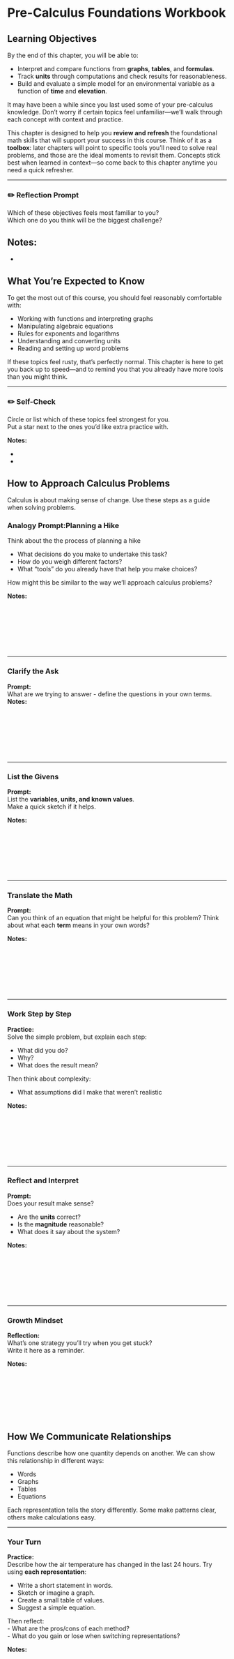# Pre-Calculus Foundations Workbook

## Learning Objectives

By the end of this chapter, you will be able to:

- Interpret and compare functions from **graphs**, **tables**, and **formulas**.  
- Track **units** through computations and check results for reasonableness.  
- Build and evaluate a simple model for an environmental variable as a function of **time** and **elevation**.  

It may have been a while since you last used some of your pre-calculus knowledge. Don’t worry if certain topics feel unfamiliar—we’ll walk through each concept with context and practice.  

This chapter is designed to help you **review and refresh** the foundational math skills that will support your success in this course. Think of it as a **toolbox**: later chapters will point to specific tools you’ll need to solve real problems, and those are the ideal moments to revisit them. Concepts stick best when learned in context—so come back to this chapter anytime you need a quick refresher.  

---

::: promptbox
### ✏️ Reflection Prompt
Which of these objectives feels most familiar to you?  
Which one do you think will be the biggest challenge?  

**Notes:**
-  
-  
:::

## What You’re Expected to Know

To get the most out of this course, you should feel reasonably comfortable with:

- Working with functions and interpreting graphs  
- Manipulating algebraic equations  
- Rules for exponents and logarithms  
- Understanding and converting units  
- Reading and setting up word problems  

If these topics feel rusty, that’s perfectly normal. This chapter is here to get you back up to speed—and to remind you that you already have more tools than you might think.  

---

::: promptbox
### ✏️ Self-Check
Circle or list which of these topics feel strongest for you.  
Put a star next to the ones you’d like extra practice with.

**Notes:**

-  
-  
:::

## How to Approach Calculus Problems 

Calculus is about making sense of change. Use these steps as a guide when solving problems.

::: promptbox
### Analogy Prompt:Planning a Hike
Think about the the process of planning a hike

- What decisions do you make to undertake this task?  
- How do you weigh different factors?  
- What “tools” do you already have that help you make choices?  

How might this be similar to the way we’ll approach calculus problems?  


**Notes:**  

<br><br>  <br><br> <br><br> 

:::


---

### Clarify the Ask
::: promptbox
**Prompt:**  
What are we trying to answer - define the questions in your own terms.
**Notes:**  

<br><br>  <br><br> <br><br> 

:::

---

### List the Givens
::: promptbox
**Prompt:**  
List the **variables, units, and known values**.  
Make a quick sketch if it helps.

**Notes:**  

<br><br>  <br><br> <br><br> 

:::

---

### Translate the Math
::: promptbox
**Prompt:**  
Can you think of an equation that might be helpful for this problem? 
Think about what each **term** means in your own words?

**Notes:**  

<br><br>  <br><br> <br><br> 


:::

---

### Work Step by Step
::: promptbox
**Practice:**  
Solve the simple problem, but explain each step:  

- What did you do?  
- Why?  
- What does the result mean?

Then think about complexity:

- What assumptions did I make that weren't realistic

**Notes:**  

<br><br>  <br><br> <br><br> 

:::

---

### Reflect and Interpret
::: promptbox
**Prompt:**  
Does your result make sense?  

- Are the **units** correct?  
- Is the **magnitude** reasonable?  
- What does it say about the system?

**Notes:**  

<br><br>  <br><br> <br><br> 

:::

---

### Growth Mindset
::: promptbox
**Reflection:**  
What’s one strategy you’ll try when you get stuck?  
Write it here as a reminder.

**Notes:**  

<br><br>  <br><br> <br><br> 

:::

## How We Communicate Relationships

Functions describe how one quantity depends on another. We can show this relationship in different ways:

- Words  
- Graphs  
- Tables  
- Equations  

Each representation tells the story differently. Some make patterns clear, others make calculations easy.

---

### Your Turn
::: promptbox
**Practice:**  
Describe how the air temperature has changed in the last 24 hours. Try using **each representation**:

- Write a short statement in words.  
- Sketch or imagine a graph.  
- Create a small table of values.  
- Suggest a simple equation.  

Then reflect:  
- What are the pros/cons of each method?  
- What do you gain or lose when switching representations?  

**Notes:**  

<br><br>  <br><br> <br><br> 
<br><br>  <br><br> <br><br> 


:::

---

### Discussion Prompt
::: promptbox
**Practice:**  
Air temperature usually drops as you climb a mountain (the “lapse rate”).  

- How would you represent this relationship in **words, graphs, tables, and equations**?  
- If the lapse rate is about 6.5 °C per 1000 m, what temperature do you predict at Mount Rainier’s summit (4392 m) if it’s 18 °C at sea level?  
- What does the slope of your function represent?  

**Notes:**  

<br><br>  <br><br> <br><br> 
<br><br>  <br><br> <br><br> 
  
:::

## Functions and Their Representations

Functions are input–output machines: you put something in, apply a rule, and get something out.  
They can be written in many forms, but always represent a relationship.



---

### Understanding \(f(x)\)
::: promptbox
**Practice:**  

- What does \(f(x)\) mean in your own words?  
- Identify the **input**, the **rule**, and the **output** in a function.  
- Give one real-world example of a function you’ve seen.

**Notes:**  

<br><br>  <br><br> <br><br> 

:::

---

### Meaningful Names
::: promptbox
**Practice:**  
Lets look at two functions:

- a generic function like \(f(x) = 0.2x + 3\) 
- \(T(d) = 0.2d +3\) where d is distance from the shore and T is the land temperature  

  - What are the differences between these two functions?  
  - How does changing the variable names affect interpretation?
  - How does changing the variable names change the results?

**Notes:**  

<br><br>  <br><br> <br><br> 
  
:::

---

### Multiple Inputs
::: promptbox
**Practice:**  
Think of an environmental process that depends on more than one variable.  

- Write a function with **two inputs** (e.g., \(T(t,h)\) for temperature as a function of time and elevation).  
- What do each of the variables and parameters represent?  
- Which variables might you ignore to keep the model simple?  

**Notes:**  

<br><br>  <br><br> <br><br> 
  
:::

### Activity: Growth of a Tree
::: promptbox
**Prompt:**  
In a group, discuss the factors that control the growth of a tree.  

- Write a pseudo-equation in the form  
  \[\text{Growth} = f(\text{Variable 1}, \text{Variable 2}, \ldots)  \]  
- How many variables drive tree growth?  
- Which ones would you include first in a simple model?

**Notes:**  

<br><br>  <br><br> <br><br> 
  
:::

---

### Activity: Modeling Temperature
::: promptbox
**Practice:**  
We can model temperature as a function of **time** and **elevation**:  

- Start with a daily cycle at sea level.  
- Adjust with the lapse rate (–6.5 °C per 1000 m).  
- Combine them into \(T(t,h)\).  

Reflect:  

- At what time of day is the difference between sea level and 2000 m greatest?  
- What happens to the daily temperature range as elevation increases?  
- Which variable (time or elevation) has the stronger effect in your model?  

**Notes:**  

<br><br>  <br><br> <br><br> 
<br><br>  <br><br> <br><br> 

:::

### Activity: Telling the Story of a Complex Equation
::: promptbox
**Practice:**  
Consider the following model for photosynthesis in a plant canopy:  

\[
A(t, I, T) = A_{\max} \cdot \frac{I}{I + K} \cdot e^{-0.01(T - 25)^2} \cdot (1 - e^{-0.1t})
\]

Where:  
- \(A(t, I, T)\) = photosynthesis rate (µmol CO₂ m⁻² s⁻¹)  
- \(A_{\max}\) = maximum photosynthesis capacity  
- \(I\) = light intensity (µmol photons m⁻² s⁻¹)  
- \(K\) = half-saturation constant for light  
- \(T\) = temperature (°C)  
- \(t\) = time since sunrise (hours)  

**Prompt:** 

- Tell the *story* of this equation in plain language.  
- How does each factor (light, temperature, time) influence photosynthesis?  
- Which parts of the equation act like **limits** or **controls**?  
- What would happen if one variable stayed constant while the others changed?  

**Notes:**  

<br><br>  <br><br> <br><br> 
<br><br>  <br><br> <br><br> 
<br><br>  <br><br> <br><br> 


> Seeing math as a complex story rather than symbols is a key to building mathematical literacy 

:::


## Graphing and Interpreting Change

### Key Ideas to Explore
- When is a function **increasing** or **decreasing**?  
- Where are the **peaks and valleys**?  
- How does the graph **bend** (concavity)?  
- How do these patterns connect to environmental systems?  

---

### Practice Reading a Graph
::: promptbox
**Activity:**  
Look at a graph of a quadratic function (or sketch one).

```r
# Define a quadratic function
f <- function(x) { -x^2 + 4*x + 5 }

# Create x values
x_vals <- seq(-1, 5, length.out = 200)
y_vals <- f(x_vals)

# Plot the curve
plot(x_vals, y_vals, type = "l", lwd = 2, col = "steelblue",
     xlab = "x", ylab = "f(x)",
     main = "Practice: Reading a Quadratic Graph")

```

- Where is it increasing? Where is it decreasing?  
- How do you know when the slope is positive, zero, or negative?  
- What real-world system might this graph represent?  

**Notes:**  
<br><br>  <br><br> <br><br> 
<br><br>  <br><br> <br><br> 


:::

---

### The Ball Analogy
::: promptbox
**Discussion Prompt:**  
Imagine throwing a ball straight up in the air.  
```r
# Create empty plot with axis labels
plot(NA, xlim = c(0, 10), ylim = c(0, 20),
     xlab = "Time [s]", ylab = "Height above ground [m]",
     main = "Sketch: Height vs Time")
```

Try to sketch the vertical position of the ball through time.

- When is it rising?  
- When is it at its peak?  
- When is it falling?  
- How does the slope of the height vs. time graph change throughout?  

**Notes:**  
<br><br>  <br><br> <br><br> 
 
:::

---

### Cubic Example
::: promptbox
**Practice:**  
Consider the function \(f(x) = x^3 - 6x^2 + 9x + 2\).  

```r
# Define cubic function
f <- function(x) { x^3 - 6*x^2 + 9*x + 2 }

# Values
x_vals <- seq(-1, 6, length.out = 300)
y_vals <- f(x_vals)

# Plot
plot(x_vals, y_vals, type = "l", lwd = 2, col = "steelblue",
     xlab = "x", ylab = "f(x)",
     main = "Cubic Function Example")

# Approximate turning points (critical points at derivative roots)
x1 <- 1
x2 <- 3

```

- Where is the function increasing? Where is it decreasing?  
- Where does it reach local maxima and minima?  
- How does the concavity change (curving up vs curving down)?  
- What real-world process might this model - can you tell a story? 

**Notes:**  
<br><br>  <br><br> <br><br> 
<br><br>  <br><br> <br><br> 
  
:::

---



### Connecting Math to Environment
::: promptbox
**Practice:**  
Sketch or imagine a graph for each of these:  

- A river’s flow during a flood event  
- The daily temperature cycle (morning to night)  
- The growth of algae in a lake after a nutrient spill  

For each:

- Where is it increasing/decreasing?  
- Where would you expect peaks or valleys?  
- How does concavity help tell the story?  

**Notes:**  
<br><br>  <br><br> <br><br> 
<br><br>  <br><br> <br><br> 
<br><br>  <br><br> <br><br> 

:::

---

## Key Function Types 

Here are some of the most common function types you’ll see in environmental systems:

| Function Type | Form | Example |
|---------------|------|---------|
| Linear        | \(y = mx + b\) | Streamflow increasing steadily over time |
| Quadratic     | \(y = ax^2 + bx + c\) | Pollution dispersal from a point source |
| Exponential   | \(y = a \cdot b^x\) | Invasive species population growth |
| Logarithmic   | \(y = \log(x)\) | pH scale or sound intensity |

---

### Explore the Shapes
::: promptbox
**Practice:**  
Sketch the graphs of **linear, quadratic, exponential, and logarithmic** functions.  

```r
# Set up 2x2 plotting area, square aspect
par(mfrow = c(2, 2), mar = c(3, 3, 3, 1), pty = "s")

# Linear
plot(NA, xlim = c(-5, 5), ylim = c(-5, 5),
     xlab = "", ylab = "", main = "Linear",
     xaxt = "n", yaxt = "n", bty = "n", asp = 1)
abline(h = 0, v = 0, col = "gray")

# Quadratic
plot(NA, xlim = c(-5, 5), ylim = c(-5, 5),
     xlab = "", ylab = "", main = "Quadratic",
     xaxt = "n", yaxt = "n", bty = "n", asp = 1)
abline(h = 0, v = 0, col = "gray")

# Exponential
plot(NA, xlim = c(-5, 5), ylim = c(-5, 5),
     xlab = "", ylab = "", main = "Exponential",
     xaxt = "n", yaxt = "n", bty = "n", asp = 1)
abline(h = 0, v = 0, col = "gray")

# Logarithmic
plot(NA, xlim = c(-5, 5), ylim = c(-5, 5),
     xlab = "", ylab = "", main = "Logarithmic",
     xaxt = "n", yaxt = "n", bty = "n", asp = 1)
abline(h = 0, v = 0, col = "gray")

# Reset plotting area
par(mfrow = c(1, 1))
```

- How do they look different?  
- Which ones keep increasing forever?  
- Which ones turn around?  
- What about curvature?

**Notes:**  

<br><br>  <br><br> <br><br> 
<br><br>  <br><br> <br><br> 
 
:::

---

### Match Functions to Situations
::: promptbox
**Activity:**  
Match each situation to a function type:  

1. Forest biomass after a fire  
2. The concentration of a chemical spill as you move downstream.
3. A sea level over time.  


**Notes:**  

<br><br>  <br><br> <br><br> 
<br><br>  <br><br> <br><br> 

:::

---

### Extend to Your Own Examples
::: promptbox
**Discussion Prompt:**  
Think of **two environmental processes** you know about (from ecology, hydrology, climate, etc.).  

- Which function type might describe each process?  
- What clues in the process tell you that?  
- What would you expect the graph to look like?  

**Notes:**  

<br><br>  <br><br> <br><br> 
 
:::

## Units, Rates, and Word Problems 

Units tell the story of your math. They help you avoid mistakes, interpret results, and check reasonableness.

---

### Why Units Matter
::: promptbox
**Practice:**  
Consider the formula for streamflow:  

\[
Q = A \cdot v
\]

Where:
  - \(Q\) = streamflow  
  - \(A\) = cross-sectional area  
  - \(v\) = velocity )  

- Write typical **units** for each of the variables.  
- Do the units on both sides of the equation **match**?  
- If not, what needs to change?  

**Notes:**  

<br><br>  <br><br> <br><br> 
<br><br>  <br><br> <br><br> 

:::


---

### Mars Climate Orbiter (Unit Mismatch)
::: promptbox
**Prompt:**  
A famous NASA mission failed because one team used English units and another used metric.  

- Where in *your* work could a mismatch like that happen?  
- What quick **unit checks** could catch it?

**Notes:**  

<br><br>  <br><br> <br><br> 
 

>I hope you've never made a mistake that cost you $300M+ 

:::

---

### Average Rate of Change (CO₂ Example)
::: promptbox
**Practice:**  
Atmospheric CO₂ increases from **400 ppm** to **420 ppm** over **5 years**.  
1) Compute the **average rate of change** (include units).  
2) Repeat **without numbers** — use only symbols/units.  
3) Interpret: What does your rate mean **in words**?

**Notes:**  

<br><br>  <br><br> <br><br> 
<br><br>  <br><br> <br><br> 

:::

---

### Build a Rate From Units Only
::: promptbox
**Practice:**  
You measure rainfall in **mm** over **hours**.

- Form a meaningful **rainfall rate** using just the units (no numbers).  
- What does that rate tell you physically?  
- Think of situations where that rate would be **useful**.

**Notes:**  

<br><br>  <br><br> <br><br> 


:::

---

### Rate Sense-Check
::: promptbox
**Prompt:**  
You computed a melt rate of a glacier as **3 m/day**.  

- Is that **reasonable**? Why or why not?  
- What additional context would help you check it?  
- Propose a more plausible **order of magnitude** and justify it.

**Notes:**  

<br><br>  <br><br> <br><br> 
  
:::

---

### Word Problem → Math → Story
::: promptbox
**Practice:**  
“A lake’s algae concentration rises by a constant amount each day.”  

- Define variables with units.  
- Write a simple **function** that models this.  
- Compute the **average rate** over a week.  
- Tell the **story** of your function in plain English.

**Notes:**  

<br><br>  <br><br> <br><br> 
  
:::

---

## Getting Comfortable with Word Problems 

Word problems are about **translation**: turning words into math and then back into real-world meaning.

---

### Reading Word Problems

### Glacier Example
::: promptbox
**Practice:**  
A glacier is melting at a rate that **increases each year**.  

- What’s changing?  
- Is the rate constant or variable?  
- What kind of function might model this (linear, quadratic, exponential)?  
- What would a graph of this look like?  

**Notes:**  

<br><br>  <br><br> <br><br> 

:::

---

### Build Your Own Word Problem
::: promptbox
**Activity:**  
Think of another environmental situation where the **rate of change itself is changing**.  

Write your own short word problem and sketch how you’d model it.  

**Notes:**  

<br><br>  <br><br> <br><br> 
<br><br>  <br><br> <br><br> 

:::

---

## Skills Drills 

These drills are for extra practice. Each topic includes a few problems that build from basic recall to real-world application.  

---

### Exponents
::: promptbox
**Level 1:** Evaluate \(3^4\).  

**Level 2:** Simplify \(\tfrac{2^5}{2^2}\).  

**Level 3:** Solve for \(x\): \(4^x = 64\).  

**Application:**  
A bacterial culture triples every 6 hours. Write an exponential model and find the growth factor.  

**Notes:**  
<br><br><br><br><br><br>  
  <br><br><br><br><br><br>
:::

---

### Logarithms
::: promptbox
**Level 1:** Evaluate \(\log_{10}(1000)\).  

**Level 2:** Simplify \(\log(50) - \log(5)\).  

**Level 3:** Solve for \(x\): \(\ln(x) = 2\).  

**Application:**  
The pH of a solution is given by \( \text{pH} = -\log_{10}[H^+] \).  
Find the pH when \([H^+] = 10^{-6}\).  

**Notes:**  
<br><br><br><br><br><br>  
<br><br><br><br><br><br>  
:::

---

### Factoring
::: promptbox
**Level 1:** Factor \(x^2 - 9\).  

**Level 2:** Factor \(2x^2 + 6x\).  

**Level 3:** Solve by factoring: \(x^2 - 4x - 12 = 0\).  

**Application:**  
The area of a rectangle is \(A = x^2 + 7x + 10\).  
Factor to find possible integer side lengths.  

**Notes:**  
<br><br><br><br><br><br>  
<br><br><br><br><br><br> 
:::

---

### Expansion
::: promptbox
**Level 1:** Expand \((x + 4)(x + 1)\).  

**Level 2:** Expand \((2x - 3)^2\).  

**Level 3:** Expand and simplify \((x + 1)(x^2 - 2x + 3)\).  

**Application:**  
The revenue for selling \(x\) items at a price of \((5 - 0.2x)\) each is  
\(R(x) = x(5 - 0.2x)\). Expand and simplify.  

**Notes:**  
<br><br><br><br><br><br>  
<br><br><br><br><br><br>
:::

---

### Function Evaluation
::: promptbox
**Level 1:** If \(f(x) = x^2 + 1\), find \(f(5)\).  

**Level 2:** If \(f(x) = 3x + 2\), evaluate \(f(a + h)\).  

**Level 3:** If \(f(x) = \tfrac{1}{x}\), evaluate \(f(f(x))\).  

**Application:**  
If \(C(x) = 200 + 4x\) is the cost of producing \(x\) items, evaluate \(C(50)\).  

**Notes:**  
<br><br><br><br><br><br>  
<br><br><br><br><br><br>
:::

---

### Simplifying Expressions
::: promptbox
**Level 1:** Simplify \(\tfrac{x^2 - 4}{x - 2}\).  

**Level 2:** Simplify \(\tfrac{3x}{\tfrac{x}{3}}\).  

**Level 3:** Simplify \(\tfrac{x^3y}{x^2y^2}\).  

**Application:**  
The velocity of a falling object is \(v(t) = \tfrac{2t^2 - 8}{t - 2}\).  
Simplify the expression.  

**Notes:**  
<br><br><br><br><br><br>  
<br><br><br><br><br><br> 
:::

---

### Unit Conversions
::: promptbox
**Level 1:** Convert \(1500\ \text{m}\) to km.  

**Level 2:** Convert \(60\ \text{km/h}\) to m/s.  

**Level 3:** Convert \(2.5\ \text{days}\) to seconds.  

**Application:**  
A pollutant concentration is \(0.002\ \text{g/L}\). Express in mg/L.  

**Notes:**  
<br><br><br><br><br><br>  
<br><br><br><br><br><br>
:::

---

### Solving Equations
::: promptbox
**Level 1:** Solve \(3x + 5 = 20\).  

**Level 2:** Solve \(x^2 - 16 = 0\).  

**Level 3:** Solve \(\sqrt{x + 4} = 5\).  

**Application:**  
A ball is launched with \(h(t) = -5t^2 + 15t + 2\).  
Solve for when the ball hits the ground.  

**Notes:**  
<br><br><br><br><br><br>  
<br><br><br><br><br><br>
:::

---

### Function Composition & Inverses
::: promptbox
**Level 1:** If \(f(x) = 2x\) and \(g(x) = x+3\), find \(f(g(2))\).  

**Level 2:** Find the inverse of \(f(x) = 3x - 7\).  

**Level 3:** If \(h(x) = \tfrac{1}{x}\), evaluate \(h(h(x))\).  

**Application:**  
Temperature in Fahrenheit is \(F(C) = \tfrac{9}{5}C + 32\).  
Find the inverse to convert back to Celsius.  

**Notes:**  
<br><br><br><br><br><br>  
<br><br><br><br><br><br>
:::

---

### Rates & Units
::: promptbox
**Level 1:** A tree grows from 2 m to 2.5 m in 1 year. What is the average rate of growth?  

**Level 2:** A river flows 30 km in 5 hours. Find the average speed in km/h.  

**Level 3:** A city’s population increases from 1.2 to 1.5 million in 8 years. Find the average annual growth rate.  

**Application:**  
Atmospheric CO₂ rises from 400 ppm to 416 ppm in 4 years.  
Find the average rate of change in ppm/year.  

**Notes:**  
<br><br><br><br><br><br>  
<br><br><br><br><br><br>
:::



